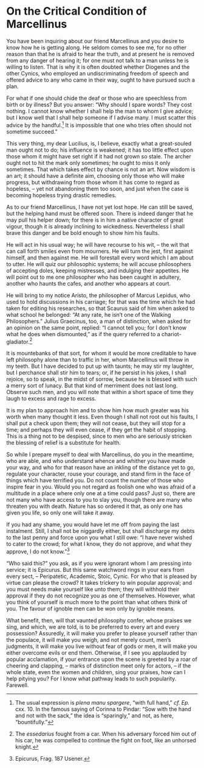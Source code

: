 # On the Critical Condition of Marcellinus

You have been inquiring about our friend Marcellinus and you desire to know how he is getting along.
He seldom comes to see me, for no other reason than that he is afraid to hear the truth, and at present he is removed from any danger of hearing it; for one must not talk to a man unless he is willing to listen.
That is why it is often doubted whether Diogenes and the other Cynics, who employed an undiscriminating freedom of speech and offered advice to any who came in their way, ought to have pursued such a plan.

For what if one should chide the deaf or those who are speechless from birth or by illness?
But you answer: "Why should I spare words?
They cost nothing.
I cannot know whether I shall help the man to whom I give advice; but I know well that I shall help someone if I advise many.
I must scatter this advice by the handful.[^29-1]
It is impossible that one who tries often should not sometime succeed."

This very thing, my dear Lucilius, is, I believe, exactly what a great-souled man ought not to do; his influence is weakened; it has too little effect upon those whom it might have set right if it had not grown so stale.
The archer ought not to hit the mark only sometimes; he ought to miss it only sometimes.
That which takes effect by chance is not an art.
Now wisdom is an art; it should have a definite aim, choosing only those who will make progress, but withdrawing from those whom it has come to regard as hopeless, -- yet not abandoning them too soon, and just when the case is becoming hopeless trying drastic remedies.

As to our friend Marcellinus, I have not yet lost hope.
He can still be saved, but the helping hand must be offered soon.
There is indeed danger that he may pull his helper down; for there is in him a native character of great vigour, though it is already inclining to wickedness.
Nevertheless I shall brave this danger and be bold enough to show him his faults.

He will act in his usual way; he will have recourse to his wit, -- the wit that can call forth smiles even from mourners.
He will turn the jest, first against himself, and then against me.
He will forestall every word which I am about to utter.
He will quiz our philosophic systems; he will accuse philosophers of accepting doles, keeping mistresses, and indulging their appetites.
He will point out to me one philosopher who has been caught in adultery, another who haunts the cafes, and another who appears at court.

He will bring to my notice Aristo, the philosopher of Marcus Lepidus, who used to hold discussions in his carriage; for that was the time which he had taken for editing his researches, so that Scaurus said of him when asked to what school he belonged: "At any rate, he isn't one of the Walking Philosophers."
Julius Graecinus, too, a man of distinction, when asked for an opinion on the same point, replied: "I cannot tell you; for I don't know what he does when dismounted," as if the query referred to a chariot-gladiator.[^29-2]

It is mountebanks of that sort, for whom it would be more creditable to have left philosophy alone than to traffic in her, whom Marcellinus will throw in my teeth.
But I have decided to put up with taunts; he may stir my laughter, but I perchance shall stir him to tears; or, if he persist in his jokes, I shall rejoice, so to speak, in the midst of sorrow, because he is blessed with such a merry sort of lunacy.
But that kind of merriment does not last long.
Observe such men, and you will note that within a short space of time they laugh to excess and rage to excess.

It is my plan to approach him and to show him how much greater was his worth when many thought it less.
Even though I shall not root out his faults, I shall put a check upon them; they will not cease, but they will stop for a time; and perhaps they will even cease, if they get the habit of stopping.
This is a thing not to be despised, since to men who are seriously stricken the blessing of relief is a substitute for health.

So while I prepare myself to deal with Marcellinus, do you in the meantime, who are able, and who understand whence and whither you have made your way, and who for that reason have an inkling of the distance yet to go, regulate your character, rouse your courage, and stand firm in the face of things which have terrified you.
Do not count the number of those who inspire fear in you.
Would you not regard as foolish one who was afraid of a multitude in a place where only one at a time could pass?
Just so, there are not many who have access to you to slay you, though there are many who threaten you with death.
Nature has so ordered it that, as only one has given you life, so only one will take it away.

If you had any shame, you would have let me off from paying the last instalment.
Still, I shall not be niggardly either, but shall discharge my debts to the last penny and force upon you what I still owe: "I have never wished to cater to the crowd; for what I know, they do not approve, and what they approve, I do not know."[^29-3]

"Who said this?" you ask, as if you were ignorant whom I am pressing into service; it is Epicurus.
But this same watchword rings in your ears from every sect, -- Peripatetic, Academic, Stoic, Cynic.
For who that is pleased by virtue can please the crowd?
It takes trickery to win popular approval; and you must needs make yourself like unto them; they will withhold their approval if they do not recognize you as one of themselves.
However, what you think of yourself is much more to the point than what others think of you.
The favour of ignoble men can be won only by ignoble means.

What benefit, then, will that vaunted philosophy confer, whose praises we sing, and which, we are told, is to be preferred to every art and every possession?
Assuredly, it will make you prefer to please yourself rather than the populace, it will make you weigh, and not merely count, men's judgments, it will make you live without fear of gods or men, it will make you either overcome evils or end them.
Otherwise, if I see you applauded by popular acclamation, if your entrance upon the scene is greeted by a roar of cheering and clapping, -- marks of distinction meet only for actors, -- if the whole state, even the women and children, sing your praises, how can I help pitying you?
For I know what pathway leads to such popularity.
Farewell.

[^29-1]: The usual expression is *plena manu spargere*, "with full hand," *cf.* *Ep.* cxx. 10. In the famous saying of Corinna to Pindar: "Sow with the hand and not with the sack," the idea is "sparingly," and not, as here, "bountifully."

[^29-2]: The *essedarius* fought from a car. When his adversary forced him out of his car, he was compelled to continue the fight on foot, like an unhorsed knight.

[^29-3]: Epicurus, Frag. 187 Usener.
